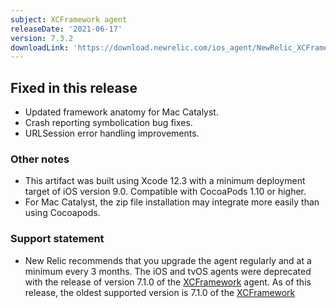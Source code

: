 ```yaml
---
subject: XCFramework agent
releaseDate: '2021-06-17'
version: 7.3.2
downloadLink: 'https://download.newrelic.com/ios_agent/NewRelic_XCFramework_Agent_7.3.2.zip'
---
```


## Fixed in this release

* Updated framework anatomy for Mac Catalyst.
* Crash reporting symbolication bug fixes.
* URLSession error handling improvements.

### Other notes

* This artifact was built using Xcode 12.3 with a minimum deployment target of iOS version 9.0. Compatible with CocoaPods 1.10 or higher.
* For Mac Catalyst, the zip file installation may integrate more easily than using Cocoapods.

### Support statement

* New Relic recommends that you upgrade the agent regularly and at a minimum every 3 months. The iOS and tvOS agents were deprecated with the release of version 7.1.0 of the [XCFramework](https://docs.newrelic.com/docs/release-notes/mobile-release-notes/xcframework-release-notes/xcframework-agent-710) agent. As of this release, the oldest supported version is 7.1.0 of the [XCFramework](https://docs.newrelic.com/docs/release-notes/mobile-release-notes/ios-release-notes/ios-agent-710)
